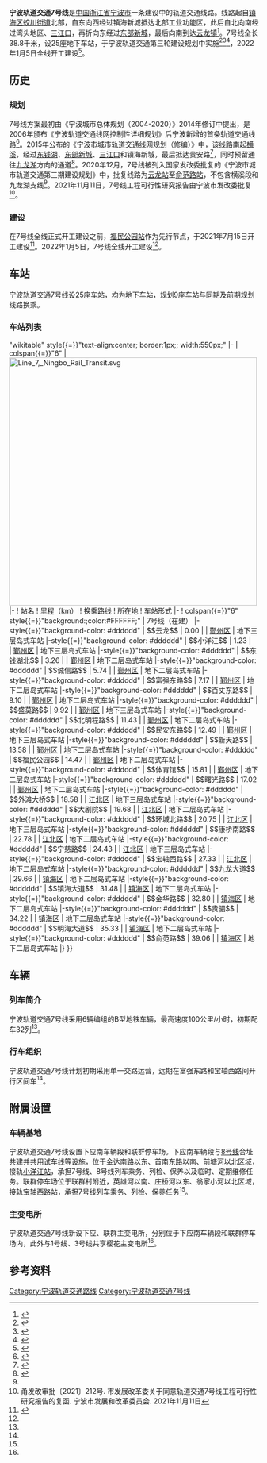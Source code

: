 {{Note TA|G1=Railway}}
{{NB Future infrastructure}}
{{Infobox rail line|box_width = 300px
|logo_filename = NBRT Line 7 icon.svg
|logo_width = 85px
|name_bgcolor = inherit
|rail_name = 宁波轨道交通7号线
|banner_color = {{NingboRT color|7|s}}
|service_type = [[城市轨道交通系统|城市轨道交通]]线路
|network = [[宁波轨道交通|宁波轨道交通]]
|status = 在建
|locale = [[浙江|浙江]][[宁波|宁波]][[江北区_(宁波市)|江北]]、[[鄞州|鄞州]]、[[镇海区_(宁波市)|镇海]]
|start = [[云龙站_(地铁)|云龙]]–[[俞范东路站|俞范东路]]
|stations = 25
|open_operation = 2026年  
|time_first =
|time_last =
|operator = 宁波市轨道交通集团有限公司
|character = 地下
|depot = [[下应南车辆段|下应南车辆段]]<br />[[联群停车场|联群停车场]]
|system_length = 38.8千米
|tracklength =
|track =
|track_gauge = {{标准轨}}
|block_signal = 
|electrified = 
|rollingstock = B型车
|fleet_size = 
|max_speed = 100千米/小时<ref name="env-report">{{cite article|author=浙江仁欣环科院有限公司|title=宁波市轨道交通7号线工程环境影响报告书|date=2021-11-01|accessdate=2021-11-01}}</ref>
|route_map = {{宁波轨道交通7号线RDT}}
|autocollapsed  = true
}}
'''宁波轨道交通7号线'''是[[中国|中国]][[浙江省|浙江省]][[宁波市|宁波市]]一条建设中的轨道交通线路。线路起自[[镇海区_(宁波市)|镇海区]][[蛟川街道|蛟川街道]]北部，自东向西经过镇海新城抵达北部工业功能区，此后自北向南经过湾头地区、[[三江口_(宁波)|三江口]]，再折向东经过[[宁波东部新城|东部新城]]，最后向南到达[[云龙镇_(宁波市)|云龙镇]]<ref>{{cite web|url=http://nb.zjol.com.cn/system/2014/01/16/019814430.shtml|title=今起市规划局公示修改方案 新增地铁7号线|publisher=钱江晚报|date=2014-01-16|accessdate=2014-02-11|archive-date=2014-02-21|archive-url=https://web.archive.org/web/20140221171929/http://nb.zjol.com.cn/system/2014/01/16/019814430.shtml|dead-url=no}}</ref>。7号线全长38.8千米，设25座地下车站，于宁波轨道交通第三轮建设规划中实施<ref>{{cite web|url=http://news.cnnb.com.cn/system/2015/01/07/008241296.shtml|title=宁波轨道交通4号线规划选址今起公示|publisher=中国宁波网|date=2015-01-07|accessdate=2015-01-07|archive-date=2015-01-07|archive-url=https://web.archive.org/web/20150107212852/http://news.cnnb.com.cn/system/2015/01/07/008241296.shtml|dead-url=no}}</ref><ref>{{cite web|url=http://news.cnnb.com.cn/system/2015/05/11/008315514.shtml|title=新一轮轨道交通线网规划修编 7号线预计2025年建成|publisher=中国宁波网|date=2015-05-11|accessdate=2015-05-11|archive-date=2015-05-14|archive-url=https://web.archive.org/web/20150514033230/http://news.cnnb.com.cn/system/2015/05/11/008315514.shtml|dead-url=no}}</ref><ref name="三轮批复">{{Cite web|title=国家发展改革委关于宁波市城市轨道交通 第三期建设规划（2021-2026年）的批复（发改基础〔2020〕1899号）|url=http://zfxxgk.ndrc.gov.cn/web/iteminfo.jsp?id=17625|accessdate=2020-12-31|author=国家发展改革委基础司|date=2020-12-14|publisher=国家发展改革委}}</ref>，2022年1月5日全线开工建设<ref name="全线开工">{{cite web|url=http://news.cnnb.com.cn/system/2022/01/05/030318921.shtml|title=宁波132个项目集中开工 包括轨道交通7号线、8号线一期|author=单玉紫枫|publisher=中国宁波网|date=2022-01-05|accessdate=2022-01-05|archiveurl=http://web.archive.org/web/20220105044729/http://news.cnnb.com.cn/system/2022/01/05/030318921.shtml|archivedate=2022-01-05|dead-url=no}}</ref>。

== 历史 ==
=== 规划 ===
7号线方案最初由《宁波城市总体规划（2004-2020）》2014年修订中提出，是2006年颁布《宁波轨道交通线网控制性详细规划》后宁波新增的首条轨道交通线路<ref>{{cite web|url=http://nb.zjol.com.cn/system/2014/01/16/019813992.shtml|title=宁波市规划局公示城市规划修改方案 打造中心城市|publisher=都市快报|date=2014-01-16|accessdate=2014-02-11|archive-date=2014-02-21|archive-url=https://web.archive.org/web/20140221172035/http://nb.zjol.com.cn/system/2014/01/16/019813992.shtml|dead-url=no}}</ref>。2015年公布的《宁波市城市轨道交通线网规划（修编）》中，该线路南起[[横溪镇_(宁波市)|横溪]]，经过[[东钱湖|东钱湖]]、[[宁波东部新城|东部新城]]、[[三江口_(宁波)|三江口]]和镇海新城，最后抵达贵安路<ref>{{cite web|url=https://nb8185.cnnb.com.cn/html/292/1401/2018/0927/915232.html|title=轨道交通7号线是怎样规划的？|publisher=宁波市网络民生服务平台|date=2018-09-27|accessdate=2021-12-19}}</ref>，同时预留通往[[十字路水库|九龙湖]]方向的通道<ref>{{cite web|url=https://nb8185.cnnb.com.cn/html/292/1401/2019/0117/935473.html|title=九龙湖未来有没有地铁线路规划|publisher=宁波市网络民生服务平台|date=2019-01-17|accessdate=2021-12-19}}</ref>。2020年12月，7号线被列入国家发改委批复的《宁波市城市轨道交通第三期建设规划》中，批复线路为[[云龙站_(地铁)|云龙站]]至[[俞范路站|俞范路站]]，不包含横溪段和九龙湖支线<ref name="三轮批复" />。2021年11月11日，7号线工程可行性研究报告由宁波市发改委批复<ref>甬发改审批〔2021〕212号. 市发展改革委关于同意轨道交通7号线工程可行性研究报告的复函. 宁波市发展和改革委员会. 2021年11月11日</ref>。

=== 建设 ===
在7号线全线正式开工建设之前，[[福民公园站|福民公园站]]作为先行节点，于2021年7月15日开工建设<ref name="先行节点">{{cite web|url=http://news.cnnb.com.cn/system/2021/07/15/030269256.shtml|title=宁波轨道交通7号线、8号线一期开工 力争五年内完成建设|author=苟雯|publisher=中国宁波网|date=2021-07-15|accessdate=2021-07-15|archive-date=2021-07-15|archive-url=https://web.archive.org/web/20210715042248/http://news.cnnb.com.cn/system/2021/07/15/030269256.shtml|dead-url=no}}</ref>。2022年1月5日，7号线全线开工建设<ref name="全线开工" />。

== 车站 ==
宁波轨道交通7号线设25座车站，均为地下车站，规划9座车站与同期及前期规划线路换乘。

=== 车站列表 ===
{{RenderStations|system=NingboRT|
{| class{{=}}"wikitable" style{{=}}"text-align:center; border:1px;; width:550px;"
|- 
| colspan{{=}}"6" | [[File:Line_7,_Ningbo_Rail_Transit.svg|500px]]
|-
! 站名
! 里程（km）
! 换乘路线
! 所在地
! 车站形式
|-
! colspan{{=}}"6" style{{=}}"background:{{NingboRT color|7|s}};color:#FFFFFF;" | 7号线（在建）
|-style{{=}}"background-color: #dddddd"
| $$云龙$$
| 0.00
| {{NingboRT Sign|8|future|规划}}
| [[鄞州区|鄞州区]]
| 地下三层岛式车站
|-style{{=}}"background-color: #dddddd"
| $$小洋江$$
| 1.23
| {{NingboRT Sign|4}}<br />{{NingboRT Sign|象|future|规划}}
| [[鄞州区|鄞州区]]
| 地下三层岛式车站
|-style{{=}}"background-color: #dddddd"
| $$东钱湖北$$
| 3.26
| 
| [[鄞州区|鄞州区]]
| 地下二层岛式车站
|-style{{=}}"background-color: #dddddd"
| $$诚信路$$
| 5.74
|
| [[鄞州区|鄞州区]]
| 地下二层岛式车站
|-style{{=}}"background-color: #dddddd"
| $$富强东路$$
| 7.17
| 
| [[鄞州区|鄞州区]]
| 地下二层岛式车站
|-style{{=}}"background-color: #dddddd"
| $$百丈东路$$
| 9.10
| 
| [[鄞州区|鄞州区]]
| 地下二层岛式车站
|-style{{=}}"background-color: #dddddd"
| $$盛莫路$$
| 9.92
| {{NingboRT Sign|1}}
| [[鄞州区|鄞州区]]
| 地下三层岛式车站
|-style{{=}}"background-color: #dddddd"
| $$北明程路$$
| 11.43
|
| [[鄞州区|鄞州区]]
| 地下二层岛式车站
|-style{{=}}"background-color: #dddddd"
| $$民安东路$$
| 12.49
| {{NingboRT Sign|5}}
| [[鄞州区|鄞州区]]
| 地下三层岛式车站
|-style{{=}}"background-color: #dddddd"
| $$新天路$$
| 13.58
| 
| [[鄞州区|鄞州区]]
| 地下二层岛式车站
|-style{{=}}"background-color: #dddddd"
| $$福民公园$$
| 14.47
| 
| [[鄞州区|鄞州区]]
| 地下二层岛式车站
|-style{{=}}"background-color: #dddddd"
| $$体育馆$$
| 15.81
| {{NingboRT Sign|3}}
| [[鄞州区|鄞州区]]
| 地下二层岛式车站
|-style{{=}}"background-color: #dddddd"
| $$曙光路$$
| 17.02
| 
| [[鄞州区|鄞州区]]
| 地下二层岛式车站
|-style{{=}}"background-color: #dddddd"
| $$外滩大桥$$
| 18.58
| {{NingboRT Sign|2}}
| [[江北区_(宁波市)|江北区]]
| 地下三层岛式车站
|-style{{=}}"background-color: #dddddd"
| $$大剧院$$
| 19.68
| {{NingboRT Sign|6|future|规划}}
| [[江北区_(宁波市)|江北区]]
| 地下二层岛式车站
|-style{{=}}"background-color: #dddddd"
| $$环城北路$$
| 20.75
| 
| [[江北区_(宁波市)|江北区]]
| 地下三层岛式车站
|-style{{=}}"background-color: #dddddd"
| $$康桥南路$$
| 22.78
| {{NingboRT Sign|5|future|规划}}
| [[江北区_(宁波市)|江北区]]
| 地下二层岛式车站
|-style{{=}}"background-color: #dddddd"
| $$宁慈路$$
| 24.43
| 
| [[江北区_(宁波市)|江北区]]
| 地下三层岛式车站
|-style{{=}}"background-color: #dddddd"
| $$宝轴西路$$
| 27.33
| 
| [[江北区_(宁波市)|江北区]]
| 地下二层岛式车站
|-style{{=}}"background-color: #dddddd"
| $$九龙大道$$
| 29.66
| {{NingboRT Sign|10|future|规划}}
| [[镇海区_(宁波市)|镇海区]]
| 地下二层岛式车站
|-style{{=}}"background-color: #dddddd"
| $$镇海大道$$
| 31.48
| {{NingboRT Sign|3|future|在建}}
| [[镇海区_(宁波市)|镇海区]]
| 地下二层岛式车站
|-style{{=}}"background-color: #dddddd"
| $$金华路$$
| 32.80
| 
| [[镇海区_(宁波市)|镇海区]]
| 地下二层岛式车站
|-style{{=}}"background-color: #dddddd"
| $$贵驷$$
| 34.22
| 
| [[镇海区_(宁波市)|镇海区]]
| 地下二层岛式车站
|-style{{=}}"background-color: #dddddd"
| $$明海大道$$
| 35.33
| 
| [[镇海区_(宁波市)|镇海区]]
| 地下二层岛式车站
|-style{{=}}"background-color: #dddddd"
| $$俞范路$$
| 39.06
| 
| [[镇海区_(宁波市)|镇海区]]
| 地下二层岛式车站
|}
}}

== 车辆 ==

=== 列车简介 ===
宁波轨道交通7号线采用6辆编组的B型地铁车辆，最高速度100公里/小时，初期配车32列<ref name="env-report" />。

=== 行车组织 ===
宁波轨道交通7号线计划初期采用单一交路运营，远期在富强东路和宝轴西路间开行区间车<ref name="env-report" />。

== 附属设置 ==

=== 车辆基地 ===
宁波轨道交通7号线设置下应南车辆段和联群停车场。下应南车辆段与[[宁波轨道交通8号线|8号线]]合址共建并共用试车线等设施，位于金达南路以东、首南东路以南、前塘河以北区域，接轨[[小洋江站|小洋江站]]，承担7号线、8号线列车乘务、列检、保养以及临时、定期维修任务。联群停车场位于联群村附近，英雄河以南、庄桥河以东、翁家小河以北区域，接轨[[宝轴西路站|宝轴西路站]]，承担7号线列车乘务、列检、保养任务<ref name="env-report" />。

=== 主变电所 ===
宁波轨道交通7号线新设下应、联群主变电所，分别位于下应南车辆段和联群停车场内，此外与1号线、3号线共享樱花主变电所<ref name="env-report" />。

==参考资料==
{{reflist}}

{{宁波轨道交通7号线|nocat}}
{{宁波公共交通|future}}
{{Crossings navbox
|state= collapsed
|structure= 跨河设施
|place= [[姚江|姚江]]支脉
|bridge= ''[[康桥南路站|康桥南路]]-[[环城北路站_(宁波市)|环城北路]]区间隧道''
|bridge signs= [[File:NBRT_Line_7_icon.svg|40px]]
|upstream= [[华辰大桥|华辰大桥]]
|upstream signs= 
|downstream= [[湾头大桥|湾头大桥]]
|downstream signs=[[城庄路|城庄路]]
}}
{{Crossings navbox
|state= collapsed
|structure= 跨河设施
|place= [[甬江|甬江]]
|bridge= ''[[外滩大桥站|外滩大桥]]-[[曙光路站|曙光路]]区间隧道''
|bridge signs= [[File:NBRT_Line_7_icon.svg|40px]]
|upstream= [[外滩大桥|外滩大桥]]
|upstream signs= 
|downstream= [[庆丰桥|庆丰桥]]
|downstream signs=[[通途路|通途路]]
}}

[[Category:宁波轨道交通路线|Category:宁波轨道交通路线]]
[[Category:宁波轨道交通7号线|Category:宁波轨道交通7号线]]
